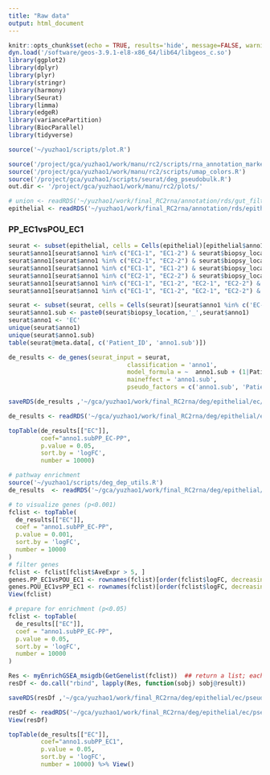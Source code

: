 ```yaml
---
title: "Raw data"
output: html_document
---
```


```r
knitr::opts_chunk$set(echo = TRUE, results='hide', message=FALSE, warning=FALSE, fig.height = 7, fig.width = 7)
dyn.load('/software/geos-3.9.1-el8-x86_64/lib64/libgeos_c.so')
library(ggplot2)
library(dplyr)
library(plyr)
library(stringr)
library(harmony)
library(Seurat)
library(limma)
library(edgeR)
library(variancePartition)
library(BiocParallel)
library(tidyverse)

source('~/yuzhao1/scripts/plot.R')
```

```r
source('/project/gca/yuzhao1/work/manu/rc2/scripts/rna_annotation_markers.R')
source('/project/gca/yuzhao1/work/manu/rc2/scripts/umap_colors.R')
source('/project/gca/yuzhao1/scripts/seurat/deg_pseudobulk.R')
out.dir <- '/project/gca/yuzhao1/work/manu/rc2/plots/'
```

```r
# union <- readRDS('~/yuzhao1/work/final_RC2rna/annotation/rds/gut_filtered.rds')
epithelial <- readRDS('~/yuzhao1/work/final_RC2rna/annotation/rds/epithelial3.rds')
```

### PP_EC1vsPOU_EC1

```r
seurat <- subset(epithelial, cells = Cells(epithelial)[epithelial$anno1 %in% c('EC1-1', 'EC1-2', "EC2-1", "EC2-2")])
seurat$anno1[seurat$anno1 %in% c("EC1-1", "EC1-2") & seurat$biopsy_location =='POU'] <- 'EC-POU1'
seurat$anno1[seurat$anno1 %in% c("EC2-1", "EC2-2") & seurat$biopsy_location =='POU'] <- 'EC-POU2'
seurat$anno1[seurat$anno1 %in% c("EC1-1", "EC1-2") & seurat$biopsy_location =='PP'] <- 'EC-PP'
seurat$anno1[seurat$anno1 %in% c("EC2-1", "EC2-2") & seurat$biopsy_location =='PP'] <- 'EC-PP'
seurat$anno1[seurat$anno1 %in% c("EC1-1", "EC1-2", "EC2-1", "EC2-2") & seurat$biopsy_location =='TI'] <- 'EC-TI'
seurat$anno1[seurat$anno1 %in% c("EC1-1", "EC1-2", "EC2-1", "EC2-2") & seurat$biopsy_location =='AC'] <- 'EC-AC'
```


```r
seurat <- subset(seurat, cells = Cells(seurat)[seurat$anno1 %in% c('EC-POU1', 'EC-PP')])
seurat$anno1.sub <- paste0(seurat$biopsy_location,'_',seurat$anno1)
seurat$anno1 <- 'EC'
unique(seurat$anno1)
unique(seurat$anno1.sub)
table(seurat@meta.data[, c('Patient_ID', 'anno1.sub')])
```


```r
de_results <- de_genes(seurat_input = seurat,
                                 classification = 'anno1',
                                 model_formula = ~  anno1.sub + (1|Patient_ID),
                                 maineffect = 'anno1.sub',
                                 pseudo_factors = c('anno1.sub', 'Patient_ID'))
```

```r
saveRDS(de_results ,'~/gca/yuzhao1/work/final_RC2rna/deg/epithelial/ec/pseudobulk/de_results_PP_ECvsPOU_EC1.rds')
```

```r
de_results <- readRDS('~/gca/yuzhao1/work/final_RC2rna/deg/epithelial/ec/pseudobulk/de_results_PP_ECvsPOU_EC1.rds')

topTable(de_results[["EC"]],
         coef="anno1.subPP_EC-PP",
         p.value = 0.05,
         sort.by = 'logFC',
         number = 10000)
```



```r
# pathway enrichment
source('~/yuzhao1/scripts/deg_dep_utils.R')
de_results  <- readRDS('~/gca/yuzhao1/work/final_RC2rna/deg/epithelial/ec/pseudobulk/de_results_PP_ECvsPOU_EC1.rds')
```


```r
# to visualize genes (p<0.001)
fclist <- topTable(
  de_results[["EC"]],
  coef = "anno1.subPP_EC-PP",
  p.value = 0.001,
  sort.by = 'logFC',
  number = 10000
)
# filter genes
fclist <- fclist[fclist$AveExpr > 5, ]
genes.PP_EC1vsPOU_EC1 <- rownames(fclist)[order(fclist$logFC, decreasing = T)[1:50]]
genes.POU_EC1vsPP_EC1 <- rownames(fclist)[order(fclist$logFC, decreasing = F)[1:50]]
View(fclist)
```

```r
# prepare for enrichment (p<0.05)
fclist <- topTable(
  de_results[["EC"]],
  coef = "anno1.subPP_EC-PP",
  p.value = 0.05,
  sort.by = 'logFC',
  number = 10000
)

Res <- myEnrichGSEA_msigdb(GetGenelist(fclist))  ## return a list; each element is a msigdb set (e.g. C8)
resDf <- do.call("rbind", lapply(Res, function(sobj) sobj@result))

saveRDS(resDf ,'~/gca/yuzhao1/work/final_RC2rna/deg/epithelial/ec/pseudobulk/resDf_PP_ECvsPOU_EC1.rds')
```

```r
resDf <- readRDS('~/gca/yuzhao1/work/final_RC2rna/deg/epithelial/ec/pseudobulk/resDf_PP_ECvsPOU_EC1.rds')
View(resDf)
```

```r
topTable(de_results[["EC"]],
         coef="anno1.subPP_EC1",
         p.value = 0.05,
         sort.by = 'logFC',
         number = 10000) %>% View()
```













